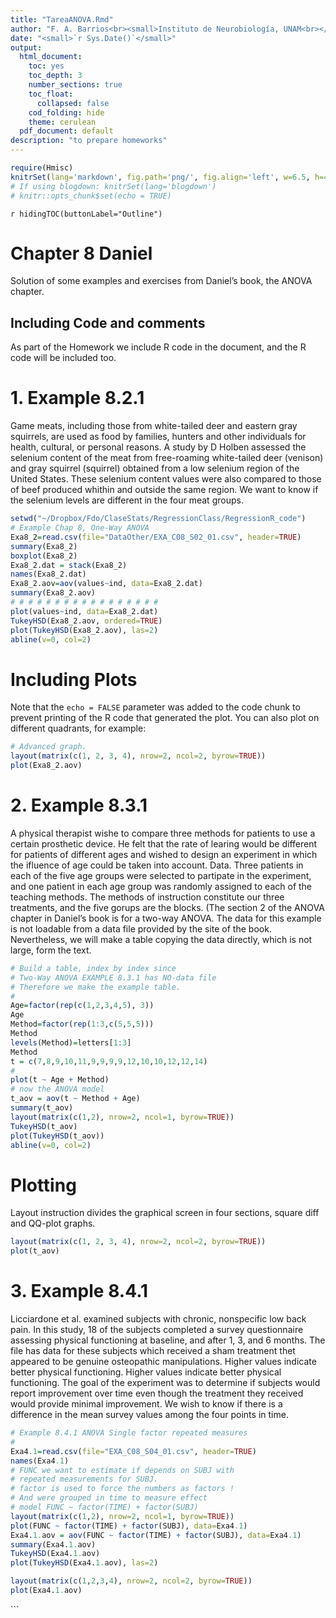 ```yaml
---
title: "TareaANOVA.Rmd"
author: "F. A. Barrios<br><small>Instituto de Neurobiología, UNAM<br></small>"
date: "<small>`r Sys.Date()`</small>"
output:
  html_document:
    toc: yes
    toc_depth: 3
    number_sections: true
    toc_float:
      collapsed: false
    cod_folding: hide
    theme: cerulean
  pdf_document: default
description: "to prepare homeworks"
---
```


```r
require(Hmisc)
knitrSet(lang='markdown', fig.path='png/', fig.align='left', w=6.5, h=4.5, cache=TRUE)
# If using blogdown: knitrSet(lang='blogdown')
# knitr::opts_chunk$set(echo = TRUE)
```
`r hidingTOC(buttonLabel="Outline")`

# Chapter 8 Daniel

Solution of some examples and exercises from Daniel's book, the ANOVA chapter.

## Including Code and comments

As part of the Homework we include R code in the document, and the R code will be included too.

# 1. Example 8.2.1
Game meats, including those from white-tailed deer and eastern gray squirrels, are used as food by families, hunters and other individuals for health, cultural, or personal reasons. A study by D Holben assessed the selenium content of the meat from free-roaming white-tailed deer (venison) and gray squirrel (squirrel) obtained from a low selenium region of the United States. These selenium content values were also compared to those of beef produced whithin and outside the same region. We want to know if the selenium levels are different in the four meat groups.
```r
setwd("~/Dropbox/Fdo/ClaseStats/RegressionClass/RegressionR_code")
# Example Chap 8, One-Way ANOVA
Exa8_2=read.csv(file="DataOther/EXA_C08_S02_01.csv", header=TRUE)
summary(Exa8_2)
boxplot(Exa8_2)
Exa8_2.dat = stack(Exa8_2)
names(Exa8_2.dat)
Exa8_2.aov=aov(values~ind, data=Exa8_2.dat)
summary(Exa8_2.aov)
# # # # # # # # # # # # # # # # # 
plot(values~ind, data=Exa8_2.dat)
TukeyHSD(Exa8_2.aov, ordered=TRUE)
plot(TukeyHSD(Exa8_2.aov), las=2)
abline(v=0, col=2)
```

# Including Plots

Note that the `echo = FALSE` parameter was added to the code chunk to prevent printing of the R code that generated the plot.
You can also plot on different quadrants, for example:

```r
# Advanced graph.
layout(matrix(c(1, 2, 3, 4), nrow=2, ncol=2, byrow=TRUE))
plot(Exa8_2.aov)
```

# 2. Example 8.3.1

A physical therapist wishe to compare three methods for patients to use a certain prosthetic device. He felt that the rate of learing would be different for patients of different ages and wished to design an experiment in which the ifluence of age could be taken into account.
Data. Three patients in each of the five age groups were selected to partipate in the experiment, and one patient in each age group was randomly assigned to each of the teaching methods. The methods of instruction constitute our three treatments, and the five gorups are the blocks.
(The section 2 of the ANOVA chapter in Daniel's book is for a two-way ANOVA. The data for this example is not loadable from a data file provided by the site of the book. Nevertheless, we will make a table copying the data directly, which is not large, form the text.

```r
# Build a table, index by index since
# Two-Way ANOVA EXAMPLE 8.3.1 has NO-data file
# Therefore we make the example table.
#
Age=factor(rep(c(1,2,3,4,5), 3))
Age
Method=factor(rep(1:3,c(5,5,5)))
Method
levels(Method)=letters[1:3]
Method
t = c(7,8,9,10,11,9,9,9,9,12,10,10,12,12,14)
#
plot(t ~ Age + Method)
# now the ANOVA model
t_aov = aov(t ~ Method + Age)
summary(t_aov)
layout(matrix(c(1,2), nrow=2, ncol=1, byrow=TRUE))
TukeyHSD(t_aov)
plot(TukeyHSD(t_aov))
abline(v=0, col=2)
```
# Plotting
Layout instruction divides the graphical screen in four sections, square diff and QQ-plot graphs.

```r
layout(matrix(c(1, 2, 3, 4), nrow=2, ncol=2, byrow=TRUE))
plot(t_aov)
```

# 3. Example 8.4.1

Licciardone et al. examined subjects with chronic, nonspecific low back pain. In this study, 18 of the subjects completed a survey questionnaire assessing physical functioning at baseline, and after 1, 3, and 6 months. The file has data for these subjects which received a sham treatment thet appeared to be genuine osteopathic manipulations. Higher values indicate better physical functioning. Higher values indicate better physical functioning. The goal of the experiment was to determine if subjects would report improvement over time even though the treatment they received would provide minimal improvement. We wish to know if there is a difference in the mean survey values among the four points in time.

```r
# Example 8.4.1 ANOVA Single factor repeated measures
# 
Exa4.1=read.csv(file="EXA_C08_S04_01.csv", header=TRUE)
names(Exa4.1)
# FUNC we want to estimate if depends on SUBJ with
# repeated measurements for SUBJ.
# factor is used to force the numbers as factors !
# And were grouped in time to measure effect
# model FUNC ~ factor(TIME) + factor(SUBJ)
layout(matrix(c(1,2), nrow=2, ncol=1, byrow=TRUE))
plot(FUNC ~ factor(TIME) + factor(SUBJ), data=Exa4.1)
Exa4.1.aov = aov(FUNC ~ factor(TIME) + factor(SUBJ), data=Exa4.1)
summary(Exa4.1.aov)
TukeyHSD(Exa4.1.aov)
plot(TukeyHSD(Exa4.1.aov), las=2)
```

```r
layout(matrix(c(1,2,3,4), nrow=2, ncol=2, byrow=TRUE))
plot(Exa4.1.aov)
```
```

